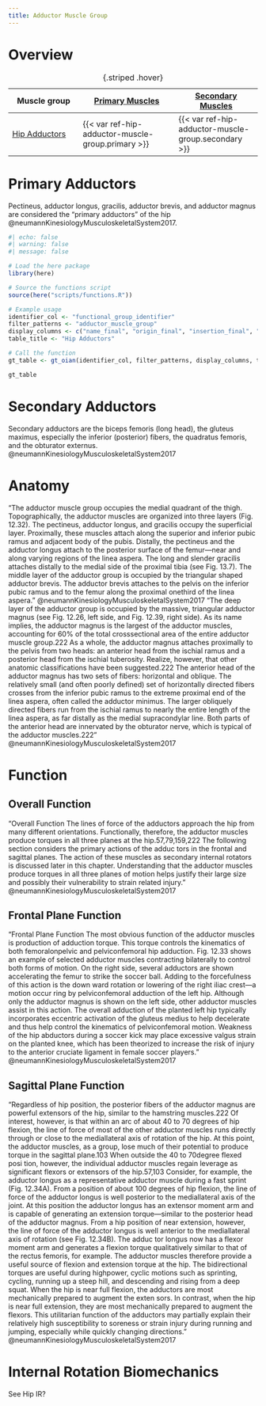 ```yaml
---
title: Adductor Muscle Group
---
```


# Overview

| Muscle group  | [Primary Muscles](#primary-adductors) | [Secondary Muscles](#secondary-adductors) |
|------|--------|-------|
| [Hip Adductors]({{< var ref-hip-adductor-muscle-group.path >}}) | {{< var ref-hip-adductor-muscle-group.primary >}} | {{< var ref-hip-adductor-muscle-group.secondary >}} |
: {.striped .hover}


# Primary Adductors {#primary}

Pectineus, adductor longus, gracilis, adductor brevis, and adductor magnus are considered the "primary adductors" of the hip @neumannKinesiologyMusculoskeletalSystem2017. 

```r
#| echo: false
#| warning: false
#| message: false

# Load the here package
library(here)

# Source the functions script
source(here("scripts/functions.R"))

# Example usage
identifier_col <- "functional_group_identifier"
filter_patterns <- "adductor_muscle_group"
display_columns <- c("name_final", "origin_final", "insertion_final", "innervation_final", "action_final")
table_title <- "Hip Adductors"

# Call the function
gt_table <- gt_oian(identifier_col, filter_patterns, display_columns, table_title)

gt_table

```

# Secondary Adductors {#secondary}

Secondary adductors are the biceps femoris (long head), the gluteus maximus, especially the inferior (posterior) fibers, the quadratus femoris, and the obturator externus.  @neumannKinesiologyMusculoskeletalSystem2017 


# Anatomy

“The adductor muscle group occupies the medial quadrant of the thigh. Topographically, the adductor muscles are organized into three layers (Fig. 12.32). The pectineus, adductor longus, and gracilis occupy the superficial layer. Proximally, these muscles attach along the superior and inferior pubic ramus and adja­cent body of the pubis. Distally, the pectineus and the adduc­tor longus attach to the posterior surface of the femur—near and along varying regions of the linea aspera. The long and slender gracilis attaches distally to the medial side of the proximal tibia (see Fig. 13.7). The middle layer of the adductor group is occupied by the triangular ­shaped adductor brevis. The adductor brevis attaches to the pelvis on the inferior pubic ramus and to the femur along the proximal one­third of the linea aspera.” @neumannKinesiologyMusculoskeletalSystem2017 
“The deep layer of the adductor group is occupied by the massive, triangular adductor	 magnus (see Fig. 12.26, left side, and Fig. 12.39, right side). As its name implies, the adductor magnus is the largest of the adductor muscles, accounting for 60% of the total cross­sectional area of the entire adductor muscle group.222 As a whole, the adductor magnus attaches proximally to the pelvis from two heads: an anterior head from the ischial ramus and a posterior head from the ischial tuberosity. Realize, however, that other anatomic classifications have been suggested.222 The anterior head	of	the	adductor	magnus has two sets of fibers: horizontal and oblique. The relatively small (and often poorly defined) set of horizontally directed fibers crosses from the inferior pubic ramus to the extreme proximal end of the linea aspera, often called the adductor minimus. The larger obliquely directed fibers run from the ischial ramus to nearly the entire length of the linea aspera, as far distally as the medial supracondylar line. Both parts of the anterior head are innervated by the obturator nerve, which is typical of the adductor muscles.222” @neumannKinesiologyMusculoskeletalSystem2017 

# Function
## Overall Function
“Overall Function The lines of force of the adductors approach the hip from many different orientations. Functionally, therefore, the adductor muscles produce torques in all three planes at the hip.57,79,159,222 The following section considers the primary actions of the adduc­ tors in the frontal and sagittal planes. The action of these muscles as secondary internal rotators is discussed later in this chapter. Understanding that the adductor muscles produce torques in all three planes of motion helps justify their large size and possibly their vulnerability to strain­ related injury.” @neumannKinesiologyMusculoskeletalSystem2017 

## Frontal Plane Function
“Frontal Plane Function The most obvious function of the adductor muscles is production of adduction torque. This torque controls the kinematics of both femoral­on­pelvic and pelvic­on­femoral hip adduction. Fig. 12.33 shows an example of selected adductor muscles contracting bilaterally to control both forms of motion. On the right side, several adductors are shown accelerating the femur to strike the soccer ball. Adding to the forcefulness of this action is the down­ ward rotation or lowering of the right iliac crest—a motion occur­ ring by pelvic­on­femoral adduction of the left hip. Although only the adductor magnus is shown on the left side, other adductor muscles assist in this action. The overall adduction of the planted left hip typically incorporates eccentric activation of the gluteus medius to help decelerate and thus help control the kinematics of pelvic­on­femoral motion. Weakness of the hip abductors during a soccer kick may place excessive valgus strain on the planted knee, which has been theorized to increase the risk of injury to the anterior cruciate ligament in female soccer players.” @neumannKinesiologyMusculoskeletalSystem2017 

## Sagittal Plane Function
“Regardless of hip position, the posterior fibers of the adductor magnus are powerful extensors of the hip, similar to the hamstring muscles.222 Of interest, however, is that within an arc of about 40 to 70 degrees of hip flexion, the line of force of most of the other adductor muscles runs directly	through	or	close	to the medial­lateral axis of rotation of the hip. At this point, the adductor muscles, as a group, lose much of their potential to produce torque in the sagittal plane.103 When outside the 40­ to 70­degree flexed posi­ tion, however, the individual adductor muscles regain leverage as significant flexors or extensors of the hip.57,103 Consider, for example, the adductor longus as a representative adductor muscle during a fast sprint (Fig. 12.34A). From a position of about 100 degrees of hip flexion, the line of force of the adductor longus is well posterior to the medial­lateral axis of the joint. At this position the adductor longus has an extensor moment arm and is capable of generating an extension torque—similar to the posterior head of the adductor magnus. From a hip position of near extension, however, the line of force of the adductor longus is well anterior to the medial­lateral axis of rotation (see Fig. 12.34B). The adduc­ tor longus now has a flexor moment arm and generates a flexion torque qualitatively similar to that of the rectus femoris, for example. The adductor muscles therefore provide a useful source of flexion and extension torque at the hip. The bidirectional torques are useful during high­power, cyclic motions such as sprinting, cycling, running up a steep hill, and descending and rising from a deep squat. When the hip is near full flexion, the adductors are most mechanically prepared to augment the exten­ sors. In contrast, when the hip is near full extension, they are most mechanically prepared to augment the flexors. This utilitarian function of the adductors may partially explain their relatively high susceptibility to soreness or strain injury during running and jumping, especially while quickly changing directions.” @neumannKinesiologyMusculoskeletalSystem2017 

# Internal Rotation Biomechanics

See Hip IR?
